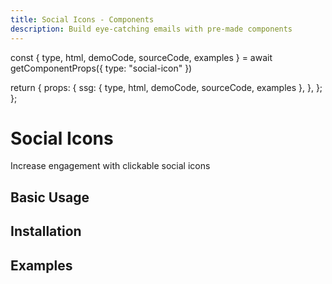 ```yaml
---
title: Social Icons - Components
description: Build eye-catching emails with pre-made components
---
```



  const { type, html, demoCode, sourceCode, examples } = await getComponentProps({
    type: "social-icon"
  }) 

  return {
    props: {
      ssg: {
        type,
        html,
        demoCode,
        sourceCode,
        examples
      },
    },
  };
};


# Social Icons

Increase engagement with clickable social icons

## Basic Usage

<BasicUsage />

## Installation

<Installation cli="socialIcon" />

## Examples

<Examples />